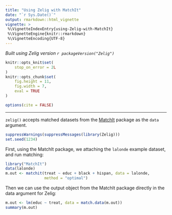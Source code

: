```yaml
---
title: "Using Zelig with MatchIt"
date: "`r Sys.Date()`"
output: rmarkdown::html_vignette
vignette: >
 %\VignetteIndexEntry{using-Zelig-with-MatchIt}
 %\VignetteEngine{knitr::rmarkdown}
 %\VignetteEncoding{UTF-8}
---
```


*Built using Zelig version `r packageVersion("Zelig")`*

```r
knitr::opts_knit$set(
    stop_on_error = 2L
)
knitr::opts_chunk$set(
    fig.height = 11,
    fig.width = 7,
    eval = TRUE
)

options(cite = FALSE)
```
---

`zelig()` accepts matched datasets from the [MatchIt](http://gking.harvard.edu/matchit) package as the `data` argument.

```r
suppressWarnings(suppressMessages(library(Zelig)))
set.seed(1234)
```

First, using the MatchIt package, we attaching the `lalonde` example dataset, and run matching:

```r
library("MatchIt")
data(lalonde)
m.out <- matchit(treat ~ educ + black + hispan, data = lalonde,
                 method = "optimal")
```

Then we can use the output object from the MatchIt package directly in the data argument for Zelig:

```r
m.out <- lm(educ ~ treat, data = match.data(m.out))
summary(m.out)
```
